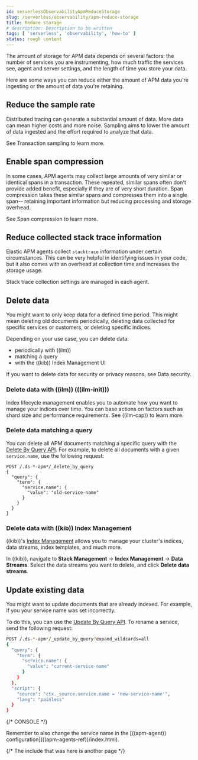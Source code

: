 ```yaml
---
id: serverlessObservabilityApmReduceStorage
slug: /serverless/observability/apm-reduce-storage
title: Reduce storage
# description: Description to be written
tags: [ 'serverless', 'observability', 'how-to' ]
status: rough content
---
```



<RoughContent />

<div id="reduce-apm-storage"></div>

The amount of storage for APM data depends on several factors:
the number of services you are instrumenting, how much traffic the services see, agent and server settings,
and the length of time you store your data.

Here are some ways you can reduce either the amount of APM data you're ingesting
or the amount of data you're retaining.

<div id="reduce-sample-rate"></div>

## Reduce the sample rate

Distributed tracing can generate a substantial amount of data.
More data can mean higher costs and more noise.
Sampling aims to lower the amount of data ingested and the effort required to analyze that data.

See <DocLink id="serverlessObservabilityApmTransactionSampling">Transaction sampling</DocLink> to learn more.

## Enable span compression

In some cases, APM agents may collect large amounts of very similar or identical spans in a transaction.
These repeated, similar spans often don't provide added benefit, especially if they are of very short duration.
Span compression takes these similar spans and compresses them into a single span--
retaining important information but reducing processing and storage overhead.

See <DocLink id="serverlessObservabilityApmCompressSpans">Span compression</DocLink> to learn more.

<div id="reduce-stacktrace"></div>

## Reduce collected stack trace information

Elastic APM agents collect `stacktrace` information under certain circumstances.
This can be very helpful in identifying issues in your code,
but it also comes with an overhead at collection time and increases the storage usage.

Stack trace collection settings are managed in each agent.

## Delete data

You might want to only keep data for a defined time period.
This might mean deleting old documents periodically,
deleting data collected for specific services or customers,
or deleting specific indices.

Depending on your use case, you can delete data:

* periodically with <DocLink id="serverlessObservabilityApmReduceStorage" section="delete-data-with-((ilm))-((ilm-init))">((ilm))</DocLink>
* <DocLink id="serverlessObservabilityApmReduceStorage" section="delete-data-matching-a-query">matching a query</DocLink>
* with the <DocLink id="serverlessObservabilityApmReduceStorage" section="delete-data-with-((kib))-index-management">((kib)) Index Management UI</DocLink>

If you want to delete data for security or privacy reasons, see <DocLink id="serverlessObservabilityApmDataSecurity">Data security</DocLink>.

<div id="delete-data-with-ilm"></div>

### Delete data with ((ilm)) (((ilm-init)))

Index lifecycle management enables you to automate how you want to manage your indices over time.
You can base actions on factors such as shard size and performance requirements.
See <DocLink id="serverlessObservabilityApmIndexLifecycleManagement">((ilm-cap))</DocLink> to learn more.

<div id="delete-data-query"></div>

### Delete data matching a query

You can delete all APM documents matching a specific query with the [Delete By Query API](((ref))/docs-delete-by-query.html).
For example, to delete all documents with a given `service.name`, use the following request:

```console
POST /.ds-*-apm*/_delete_by_query
{
  "query": {
    "term": {
      "service.name": {
        "value": "old-service-name"
      }
    }
  }
}
```

<div id="delete-data-in-kibana"></div>

### Delete data with ((kib)) Index Management

((kib))'s [Index Management](((ref))/index-mgmt.html) allows you to manage your cluster's
indices, data streams, index templates, and much more.

In ((kib)), navigate to **Stack Management** -> **Index Management** -> **Data Streams**.
Select the data streams you want to delete, and click **Delete data streams**.

<div id="update-data"></div>

## Update existing data

You might want to update documents that are already indexed.
For example, if you your service name was set incorrectly.

To do this, you can use the [Update By Query API](((ref))/docs-update-by-query.html).
To rename a service, send the following request:

```sh
POST /.ds-*-apm*/_update_by_query?expand_wildcards=all
{
  "query": {
    "term": {
      "service.name": {
        "value": "current-service-name"
      }
    }
  },
  "script": {
    "source": "ctx._source.service.name = 'new-service-name'",
    "lang": "painless"
  }
}
```
{/* CONSOLE */}

<DocCallOut title="Tip">
Remember to also change the service name in the [((apm-agent)) configuration](((apm-agents-ref))/index.html).
</DocCallOut>

{/* The include that was here is another page */}
